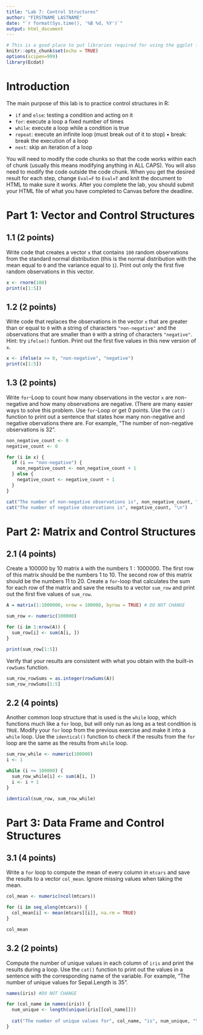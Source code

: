 ```yaml
---
title: "Lab 7: Control Structures"
author: "FIRSTNAME LASTNAME"
date: "`r format(Sys.time(), '%B %d, %Y')`"
output: html_document
---
```


```r
# This is a good place to put libraries required for using the ggplot function
knitr::opts_chunk$set(echo = TRUE)
options(scipen=999)
library(Ecdat)
```

# Introduction

The main purpose of this lab is to practice control structures in R:

- `if` and `else`: testing a condition and acting on it
- `for`: execute a loop a fixed number of times
- `while`: execute a loop while a condition is true
- `repeat`: execute an infinite loop (must break out of it to stop) • break: break the execution of a loop
- `next`: skip an iteration of a loop

You will need to modify the code chunks so that the code works within each of chunk (usually this means modifying anything in ALL CAPS). You will also need to modify the code outside the code chunk. When you get the desired result for each step, change `Eval=F` to `Eval=T` and knit the document to HTML to make sure it works. After you complete the lab, you should submit your HTML file of what you have completed to Canvas before the deadline.

# Part 1: Vector and Control Structures

## 1.1 (2 points) 

Write code that creates a vector `x` that contains `100` random observations from the standard normal distribution (this is the normal distribution with the mean equal to `0` and the variance equal to `1`). Print out only the first five random observations in this vector.

```r
x <- rnorm(100)
print(x[1:5])
```

## 1.2 (2 points) 

Write code that replaces the observations in the vector `x` that are greater than or equal to `0` with a string of characters `"non-negative"` and the observations that are smaller than `0` with a string of characters `"negative"`. Hint: try `ifelse()` funtion. Print out the first five values in this new version of `x`.

```r
x <- ifelse(x >= 0, "non-negative", "negative")
print(x[1:5])
```

## 1.3 (2 points) 

Write `for`-Loop to count how many observations in the vector `x` are non-negative and how many observations are negative. (There are many easier ways to solve this problem. Use `for`-Loop or get 0 points. Use the `cat()` function to print out a sentence that states how many non-negative and negative obervations there are. For example, "The number of non-negative observations is 32".

```r
non_negative_count <- 0
negative_count <- 0

for (i in x) {
  if (i == "non-negative") {
    non_negative_count <- non_negative_count + 1
  } else {
    negative_count <- negative_count + 1
  }
}

cat("The number of non-negative observations is", non_negative_count, "\n")
cat("The number of negative observations is", negative_count, "\n")
```

# Part 2: Matrix and Control Structures

## 2.1 (4 points) 

Create a $100000$ by $10$ matrix `A` with the numbers $1:1000000$. The first row of this matrix should be the numbers 1 to 10. The second row of this matrix should be the numbers 11 to 20. Create a `for`-loop that calculates the sum for each row of the matrix and save the results to a vector `sum_row` and print out the first five values of `sum_row`.

```r
A = matrix(1:1000000, nrow = 100000, byrow = TRUE) # DO NOT CHANGE

sum_row <- numeric(100000)

for (i in 1:nrow(A)) {
  sum_row[i] <- sum(A[i, ])
}

print(sum_row[1:5])
```

Verify that your results are consistent with what you obtain with the built-in `rowSums` function. 
```r
sum_row_rowSums = as.integer(rowSums(A))
sum_row_rowSums[1:5]
```

## 2.2 (4 points) 

Another common loop structure that is used is the `while` loop, which functions much like a `for` loop, but will only run as long as a test condition is `TRUE`. Modify your `for` loop from the previous exercise and make it into a `while` loop. Use the `identical()` function to check if the results from the `for` loop are the same as the results from `while` loop.

```r
sum_row_while <- numeric(100000)
i <- 1

while (i <= 100000) {
  sum_row_while[i] <- sum(A[i, ])
  i <- i + 1
}

identical(sum_row, sum_row_while)
```

# Part 3: Data Frame and Control Structures

## 3.1 (4 points) 

Write a `for` loop to compute the mean of every column in `mtcars` and save the results to a vector `col_mean`. Ignore missing values when taking the mean.

```r
col_mean <- numeric(ncol(mtcars))

for (i in seq_along(mtcars)) {
  col_mean[i] <- mean(mtcars[[i]], na.rm = TRUE)
}

col_mean
```

## 3.2 (2 points) 

Compute the number of unique values in each column of `iris` and print the results during a loop. Use the `cat()` function to print out the values in a sentence with the corresponding name of the variable. For example, "The number of unique values for Sepal.Length is 35".

```r
names(iris) #DO NOT CHANGE

for (col_name in names(iris)) {
  num_unique <- length(unique(iris[[col_name]]))
  
  cat("The number of unique values for", col_name, "is", num_unique, "\n")
}
```

